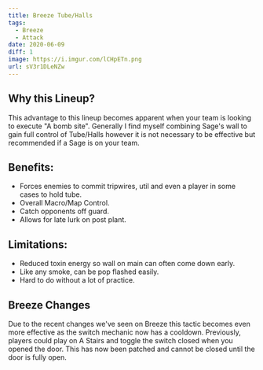 ```yaml
---
title: Breeze Tube/Halls
tags:
  - Breeze
  - Attack
date: 2020-06-09
diff: 1
image: https://i.imgur.com/lCHpETn.png
url: sV3r1DLeNZw
---
```


## Why this Lineup?

This advantage to this lineup becomes apparent when your team is
looking to execute "A bomb site". Generally I find myself
combining Sage's wall to gain full control of Tube/Halls however
it is not necessary to be effective but recommended if a Sage is
on your team.

## Benefits:

- Forces enemies to commit tripwires, util and even a player in
  some cases to hold tube.
- Overall Macro/Map Control.
- Catch opponents off guard.
- Allows for late lurk on post plant.

## Limitations:

- Reduced toxin energy so wall on main can often come down early.
- Like any smoke, can be pop flashed easily.
- Hard to do without a lot of practice.

## Breeze Changes

Due to the recent changes we've seen on Breeze this tactic
becomes even more effective as the switch mechanic now has a
cooldown. Previously, players could play on A Stairs and toggle
the switch closed when you opened the door. This has now been
patched and cannot be closed until the door is fully open.
